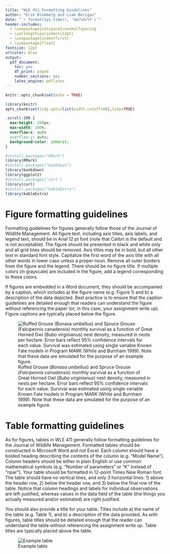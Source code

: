 ```yaml
---
title: "WLE 411 Formatting Guidelines"
author: "Erik Blomberg and Liam Berigan"
date: "`r format(Sys.time(), '%m/%d/%Y')`"
header-includes:
  - \usepackage{setspace}\onehalfspacing
  - \setlength\parindent{12pt}
  - \usepackage{indentfirst}
  - \usepackage{float}
fontsize: 12pt
urlcolor: blue
output:
  pdf_document:
    toc: yes
    df_print: paged
    number_sections: yes
    latex_engine: pdflatex
---
```



```r
knitr::opts_chunk$set(echo = TRUE)
```

```r
library(knitr)
opts_chunk$set(tidy.opts=list(width.cutoff=60),tidy=TRUE)
```

```css
.scroll-200 {
  max-height: 200px;
  max-width: 100%;
  overflow-x: auto
  overflow-y: auto;
  background-color: inherit;
}

```

```r
#install.packages("RMark")
library(RMark)
#install.packages("bookdown")
library(bookdown)
library(ggplot2)
#install.packages('curl')
library(curl)
#install.packages("kableExtra")
library(kableExtra)
```

# Figure formatting guidelines

Formatting guidelines for figures generally follow those of the Journal of Wildlife Management. All figure text, including axis titles, axis labels, and legend text, should be in Arial 12 pt font (note that Calibri is the default and is not acceptable). The figure should be presented in black and white only and all grid lines should be removed. Axis titles may be in bold, but all other text in standard font style. Capitalize the first word of the axis title with all other words in lower case unless a proper noun. Remove all outer borders from the figure and the legend. There should be no figure title. If multiple colors (in grayscale) are included in the figure, add a legend corresponding to these colors.

If figures are embedded in a Word document, they should be accompanied by a caption, which includes a) the figure name (e.g. Figure 1) and b) a description of the data depicted. Best practice is to ensure that the caption guidelines are detailed enough that readers can understand the figure without referencing the paper (or, in this case, your assignment write up). Figure captions are typically placed below the figure.

![Ruffed Grouse (*Bonasa umbellus*) and Spruce Grouse (*Falcipennis canadensis*) monthly survival as a function of Great Horned Owl (*Bubo virginianus*) nest density, measured in nests per hectare. Error bars reflect 95% confidence intervals for each value. Survival was estimated using single variable Known Fate models in Program MARK (White and Burnham 1999). Note that these data are simulated for the purpose of an example figure.](rugr_spgr.png)

# Table formatting guidelines
As for figures, tables in WLE 411 generally follow formatting guidelines for the Journal of Wildlife Management. Formatted tables should be constructed in Microsoft Word and not Excel. Each column should have a bolded heading describing the contents of the column (e.g. "Model Name"). Column headers should be either in plain English or use common mathematical symbols (e.g. "Number of parameters" or "K" instead of "npar"). Your table should be formatted in 12-point Times New Roman font. The table should have no vertical lines, and only 3 horizontal lines: 1) above the header row, 2) below the header row, and 3) below the final row of the table. Notice that column headings and labels for individual observations are left-justified, whereas values in the data field of the table (the things you actually measured and/or estimated) are right justified. 

You should also provide a title for your table. Titles include a) the name of the table (e.g. Table 1), and b) a description of the data provided. As with figures, table titles should be detailed enough that the reader can understand the table without referencing the assignment write up. Table titles are typically placed above the table.


![Example table](example_table.png)